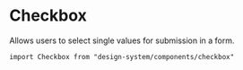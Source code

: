 

<Meta of={Stories} />

# Checkbox

Allows users to select single values for submission in a form.

`import Checkbox from "design-system/components/checkbox"`

<Canvas of={Stories.Controls} />

<ArgTypes />
